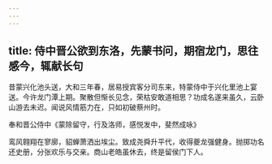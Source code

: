 ```yaml
---
---
---
```

title: 侍中晋公欲到东洛，先蒙书问，期宿龙门，思往感今，辄献长句
---



昔蒙兴化池头送，大和三年春，居易授宾客分司东来，特蒙侍中于兴化里池上宴送。今许龙门潭上期。聚散但惭长见念，荣枯安敢道相思？功成名遂来虽久，云卧山游去未迟。闻说风情筋力在，只如初破蔡州时。

奉和晋公侍中《蒙除留守，行及洛师，感悦发中，斐然成咏》

鸾风翱翔在寥廓，貂蝉萧洒出埃尘。致成尧舜升平代，收得夔龙强健身。抛掷功名还史册，分张欢乐与交亲。商山老皓虽休去，终是留侯门下人。